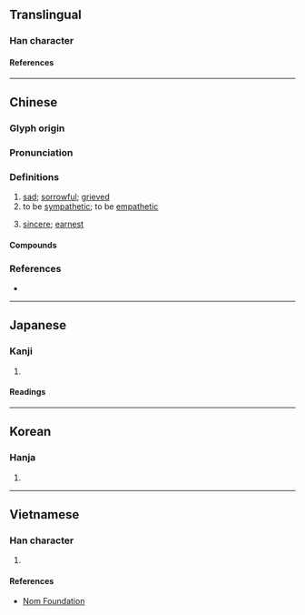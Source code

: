 {{also|恻}}
{{character info}}
==Translingual==

===Han character===
{{Han char|rn=61|rad=心|as=09|sn=12|four=92000|canj=PBCN|ids=⿰忄則}}

====References====
{{Han ref|kx=0393.050|dkj=10869|dj=0729.030|hdz=42327.120|uh=60FB}}

----

==Chinese==
{{zh-forms|s=恻}}

===Glyph origin===
{{Han etym}}

===Pronunciation===
{{zh-pron
|m=cè
|c=cak1,caak1
|mn=qz:chhiak/tw,xm,zz:chhek
|mc=y
|oc=y
|cat=v,a
}}

===Definitions===
{{zh-hanzi}}

# [[sad]]; [[sorrowful]]; [[grieved]]
# to be [[sympathetic]]; to be [[empathetic]]
# {{lb|zh|literary}} [[sincere]]; [[earnest]]

====Compounds====
{{zh-der|愴惻|惻怛之心|惻然|惻怛|惻隱之心|惻隱|惻愴|惻惻|淒惻|悱惻|慘惻|憯惻|憫惻|隱惻|纏綿悱惻}}

===References===
* {{R:yue:mfccd}}

----

==Japanese==

===Kanji===
{{ja-kanji|grade=|rs=心09}}

# {{rfdef|ja|sort=心09}}

====Readings====
{{ja-readings
|goon=しき
|kanon=そく
|kun=いた-む
}}

----

==Korean==

===Hanja===
{{ko-hanja|측}}

# {{rfdef|ko|sort=心09}}

----

==Vietnamese==

===Han character===
{{vi-readings|rs=心09|reading=trắc}}

# {{rfdef|vi|sort=心09}}

====References====
* [http://nomfoundation.org/common/nom_details.php?codepoint=60fb Nom Foundation]